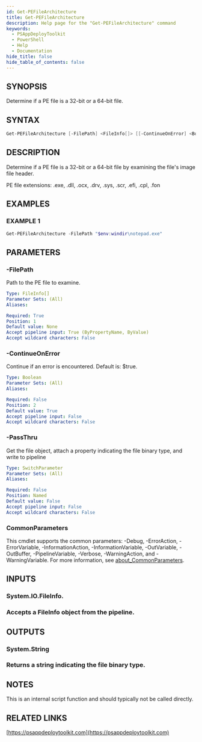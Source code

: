```yaml
---
id: Get-PEFileArchitecture
title: Get-PEFileArchitecture
description: Help page for the "Get-PEFileArchitecture" command
keywords:
  - PSAppDeployToolkit
  - PowerShell
  - Help
  - Documentation
hide_title: false
hide_table_of_contents: false
---
```


## SYNOPSIS

Determine if a PE file is a 32-bit or a 64-bit file.

## SYNTAX

```powershell
Get-PEFileArchitecture [-FilePath] <FileInfo[]> [[-ContinueOnError] <Boolean>] [-PassThru] [<CommonParameters>]
```

## DESCRIPTION

Determine if a PE file is a 32-bit or a 64-bit file by examining the file's image file header.

PE file extensions: .exe, .dll, .ocx, .drv, .sys, .scr, .efi, .cpl, .fon

## EXAMPLES

### EXAMPLE 1

```powershell
Get-PEFileArchitecture -FilePath "$env:windir\notepad.exe"
```

## PARAMETERS

### -FilePath

Path to the PE file to examine.

```yaml
Type: FileInfo[]
Parameter Sets: (All)
Aliases:

Required: True
Position: 1
Default value: None
Accept pipeline input: True (ByPropertyName, ByValue)
Accept wildcard characters: False
```

### -ContinueOnError

Continue if an error is encountered.
Default is: $true.

```yaml
Type: Boolean
Parameter Sets: (All)
Aliases:

Required: False
Position: 2
Default value: True
Accept pipeline input: False
Accept wildcard characters: False
```

### -PassThru

Get the file object, attach a property indicating the file binary type, and write to pipeline

```yaml
Type: SwitchParameter
Parameter Sets: (All)
Aliases:

Required: False
Position: Named
Default value: False
Accept pipeline input: False
Accept wildcard characters: False
```

### CommonParameters

This cmdlet supports the common parameters: -Debug, -ErrorAction, -ErrorVariable, -InformationAction, -InformationVariable, -OutVariable, -OutBuffer, -PipelineVariable, -Verbose, -WarningAction, and -WarningVariable. For more information, see [about_CommonParameters](http://go.microsoft.com/fwlink/?LinkID=113216).

## INPUTS

### System.IO.FileInfo.

### Accepts a FileInfo object from the pipeline.
## OUTPUTS

### System.String

### Returns a string indicating the file binary type.
## NOTES
This is an internal script function and should typically not be called directly.

## RELATED LINKS

[https://psappdeploytoolkit.com](https://psappdeploytoolkit.com)
